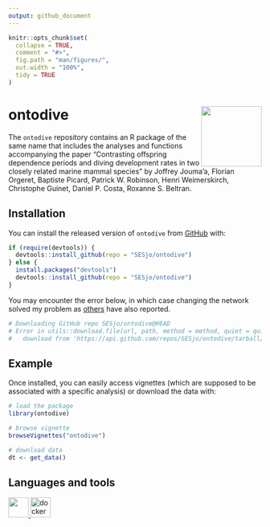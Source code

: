 ```yaml
---
output: github_document
---
```


<!-- README.md is generated from README.Rmd. Please edit that file -->

```r
knitr::opts_chunk$set(
  collapse = TRUE,
  comment = "#>",
  fig.path = "man/figures/",
  out.width = "100%",
  tidy = TRUE
)
```

<!-- badges: start -->

<!-- badges: end -->

# ontodive <img src="man/figures/logo.png" align="right" width="120"/>

The `ontodive` repository contains an R package of the same name that includes the analyses and functions accompanying the paper "Contrasting offspring dependence periods and diving development rates in two closely related marine mammal species" by Joffrey Jouma'a, Florian Orgeret, Baptiste Picard, Patrick W. Robinson, Henri Weimerskirch, Christophe Guinet, Daniel P. Costa, Roxanne S. Beltran.

## Installation

You can install the released version of `ontodive` from [GitHub](https://github.com/) with:

``` r
if (require(devtools)) {
  devtools::install_github(repo = "SESjo/ontodive")
} else {
  install.packages("devtools")
  devtools::install_github(repo = "SESjo/ontodive")
}
```

You may encounter the error below, in which case changing the network solved my problem as [others](https://community.rstudio.com/t/problem-installing-packages-from-github/158679) have also reported.

```r
# Downloading GitHub repo SESjo/ontodive@HEAD
# Error in utils::download.file(url, path, method = method, quiet = quiet,  :
#   download from 'https://api.github.com/repos/SESjo/ontodive/tarball/HEAD' failed
```

## Example

Once installed, you can easily access vignettes (which are supposed to be associated with a specific analysis) or download the data with:

``` r
# load the package
library(ontodive)

# browse vignette
browseVignettes("ontodive")

# download data
dt <- get_data()
```

## Languages and tools

<p align="left">

<a href="https://cran.r-project.org/" target="_blank" rel="noreferrer" class="external-link"> <img src="https://raw.githubusercontent.com/devicons/devicon/master/icons/r/r-original.svg" width="40" height="40"/></a><a href="https://posit.co/products/open-source/rstudio/" target="_blank" rel="noreferrer" class="external-link"> <img src="https://raw.githubusercontent.com/devicons/devicon/master/icons/rstudio/rstudio-original.svg" alt="docker" width="40" height="40"/></a>

</p>
